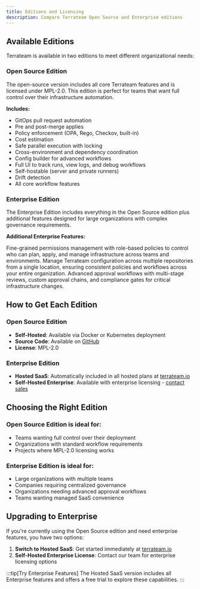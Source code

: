```yaml
---
title: Editions and Licensing
description: Compare Terrateam Open Source and Enterprise editions
---
```



## Available Editions

Terrateam is available in two editions to meet different organizational needs:

### Open Source Edition

The open-source version includes all core Terrateam features and is licensed under MPL-2.0. This edition is perfect for teams that want full control over their infrastructure automation.

**Includes:**
- GitOps pull request automation
- Pre and post-merge applies
- Policy enforcement (OPA, Rego, Checkov, built-in)
- Cost estimation
- Safe parallel execution with locking
- Cross-environment and dependency coordination
- Config builder for advanced workflows
- Full UI to track runs, view logs, and debug workflows
- Self-hostable (server and private runners)
- Drift detection
- All core workflow features

### Enterprise Edition

The Enterprise Edition includes everything in the Open Source edition plus additional features designed for large organizations with complex governance requirements.

**Additional Enterprise Features:**

<CardGrid>
  <Card title="Role-Based Access Control (RBAC)" icon="seti:lock">
    Fine-grained permissions management with role-based policies to control who can plan, apply, and manage infrastructure across teams and environments.
  </Card>
  
  <Card title="Centralized Configuration" icon="document">
    Manage Terrateam configuration across multiple repositories from a single location, ensuring consistent policies and workflows across your entire organization.
  </Card>
  
  <Card title="Gatekeeper" icon="approve-check">
    Advanced approval workflows with multi-stage reviews, custom approval chains, and compliance gates for critical infrastructure changes.
  </Card>
</CardGrid>

## How to Get Each Edition

### Open Source Edition
- **Self-Hosted**: Available via Docker or Kubernetes deployment
- **Source Code**: Available on [GitHub](https://github.com/terrateamio/terrateam)
- **License**: MPL-2.0

### Enterprise Edition
- **Hosted SaaS**: Automatically included in all hosted plans at [terrateam.io](https://terrateam.io)
- **Self-Hosted Enterprise**: Available with enterprise licensing - [contact sales](https://terrateam.io/contact)

## Choosing the Right Edition

### Open Source Edition is ideal for:
- Teams wanting full control over their deployment
- Organizations with standard workflow requirements
- Projects where MPL-2.0 licensing works

### Enterprise Edition is ideal for:
- Large organizations with multiple teams
- Companies requiring centralized governance
- Organizations needing advanced approval workflows
- Teams wanting managed SaaS convenience

## Upgrading to Enterprise

If you're currently using the Open Source edition and need enterprise features, you have two options:

1. **Switch to Hosted SaaS**: Get started immediately at [terrateam.io](https://terrateam.io)
2. **Self-Hosted Enterprise License**: Contact our team for enterprise licensing options

:::tip[Try Enterprise Features]
The Hosted SaaS version includes all Enterprise features and offers a free trial to explore these capabilities.
:::